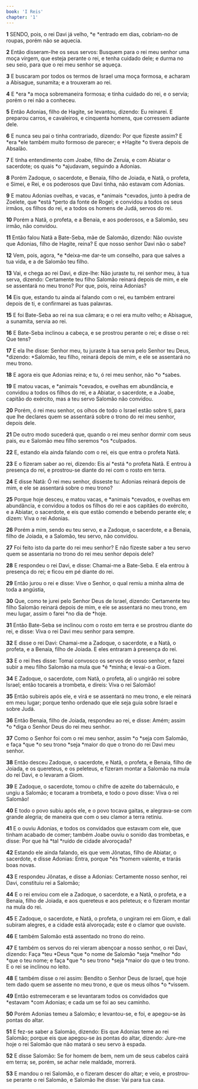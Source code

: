 ```yaml
---
book: 'I Reis'
chapter: '1'
---
```


**1** SENDO, pois, o rei Davi já velho, *e *entrado em dias, cobriam-no de roupas, porém não se aquecia.

**2** Então disseram-lhe os seus servos: Busquem para o rei meu senhor uma moça virgem, que esteja perante o rei, e tenha cuidado dele; e durma no seu seio, para que o rei meu senhor se aqueça.

**3** E buscaram por todos os termos de Israel uma moça formosa, e acharam a Abisague, sunamita; e a trouxeram ao rei.

**4** E *era *a moça sobremaneira formosa; e tinha cuidado do rei, e o servia; porém o rei não a conheceu.

**5** Então Adonias, filho de Hagite, se levantou, dizendo: Eu reinarei. E preparou carros, e cavaleiros, e cinquenta homens, que corressem adiante dele.

**6** E nunca seu pai o tinha contrariado, dizendo: Por que fizeste assim? E *era *ele também muito formoso de parecer; e *Hagite *o tivera depois de Absalão.

**7** E tinha entendimento com Joabe, filho de Zeruia, e com Abiatar o sacerdote; os quais *o *ajudavam, seguindo a Adonias.

**8** Porém Zadoque, o sacerdote, e Benaia, filho de Joiada, e Natã, o profeta, e Simei, e Rei, e os poderosos que Davi tinha, não estavam com Adonias.

**9** E matou Adonias ovelhas, e vacas, e *animais *cevados, junto à pedra de Zoelete, que *está *perto da fonte de Rogel; e convidou a todos os seus irmãos, os filhos do rei, e a todos os homens de Judá, servos do rei.

**10** Porém a Natã, o profeta, e a Benaia, e aos poderosos, e a Salomão, seu irmão, não convidou.

**11** Então falou Natã a Bate-Seba, mãe de Salomão, dizendo: Não ouviste que Adonias, filho de Hagite, reina? E que nosso senhor Davi não o sabe?

**12** Vem, pois, agora, *e *deixa-me dar-te um conselho, para que salves a tua vida, e a de Salomão teu filho.

**13** Vai, e chega ao rei Davi, e dize-lhe: Não juraste tu, rei senhor meu, à tua serva, dizendo: Certamente teu filho Salomão reinará depois de mim, e ele se assentará no meu trono? Por que, pois, reina Adonias?

**14** Eis que, estando tu ainda aí falando com o rei, eu também entrarei depois de ti, e confirmarei as tuas palavras.

**15** E foi Bate-Seba ao rei na sua câmara; e o rei era muito velho; e Abisague, a sunamita, servia ao rei.

**16** E Bate-Seba inclinou a cabeça, e se prostrou perante o rei; e disse o rei: Que tens?

**17** E ela lhe disse: Senhor meu, tu juraste à tua serva pelo Senhor teu Deus, *dizendo: *Salomão, teu filho, reinará depois de mim, e ele se assentará no meu trono.

**18** E agora eis que Adonias reina; e tu, ó rei meu senhor, não *o *sabes.

**19** E matou vacas, e *animais *cevados, e ovelhas em abundância, e convidou a todos os filhos do rei, e a Abiatar, o sacerdote, e a Joabe, capitão do exército, mas a teu servo Salomão não convidou.

**20** Porém, ó rei meu senhor, os olhos de todo o Israel estão sobre ti, para que lhe declares quem se assentará sobre o trono do rei meu senhor, depois dele.

**21** De outro modo sucederá que, quando o rei meu senhor dormir com seus pais, eu e Salomão meu filho seremos *os *culpados.

**22** E, estando ela ainda falando com o rei, eis que entra o profeta Natã.

**23** E o fizeram saber ao rei, dizendo: Eis aí *está *o profeta Natã. E entrou à presença do rei, e prostrou-se diante do rei com o rosto em terra.

**24** E disse Natã: Ó rei meu senhor, disseste tu: Adonias reinará depois de mim, e ele se assentará sobre o meu trono?

**25** Porque hoje desceu, e matou vacas, e *animais *cevados, e ovelhas em abundância, e convidou a todos os filhos do rei e aos capitães do exército, e a Abiatar, o sacerdote, e eis que estão comendo e bebendo perante ele; e dizem: Viva o rei Adonias.

**26** Porém a mim, sendo eu teu servo, e a Zadoque, o sacerdote, e a Benaia, filho de Joiada, e a Salomão, teu servo, não convidou.

**27** Foi feito isto da parte do rei meu senhor? E não fizeste saber a teu servo quem se assentaria no trono do rei meu senhor depois dele?

**28** E respondeu o rei Davi, e disse: Chamai-me a Bate-Seba. E ela entrou à presença do rei; e ficou em pé diante do rei.

**29** Então jurou o rei e disse: Vive o Senhor, o qual remiu a minha alma de toda a angústia,

**30** Que, como te jurei pelo Senhor Deus de Israel, dizendo: Certamente teu filho Salomão reinará depois de mim, e ele se assentará no meu trono, em meu lugar, assim o farei *no dia de *hoje.

**31** Então Bate-Seba se inclinou com o rosto em terra e se prostrou diante do rei, e disse: Viva o rei Davi meu senhor para sempre.

**32** E disse o rei Davi: Chamai-me a Zadoque, o sacerdote, e a Natã, o profeta, e a Benaia, filho de Joiada. E eles entraram à presença do rei.

**33** E o rei lhes disse: Tomai convosco os servos de vosso senhor, e fazei subir a meu filho Salomão na mula que *é *minha; e levai-o a Giom.

**34** E Zadoque, o sacerdote, com Natã, o profeta, ali o ungirão rei sobre Israel; então tocareis a trombeta, e direis: Viva o rei Salomão!

**35** Então subireis após ele, e virá e se assentará no meu trono, e ele reinará em meu lugar; porque tenho ordenado que ele seja guia sobre Israel e sobre Judá.

**36** Então Benaia, filho de Joiada, respondeu ao rei, e disse: Amém; assim *o *diga o Senhor Deus do rei meu senhor.

**37** Como o Senhor foi com o rei meu senhor, assim *o *seja com Salomão, e faça *que *o seu trono *seja *maior do que o trono do rei Davi meu senhor.

**38** Então desceu Zadoque, o sacerdote, e Natã, o profeta, e Benaia, filho de Joiada, e os quereteus, e os peleteus, e fizeram montar a Salomão na mula do rei Davi, e o levaram a Giom.

**39** E Zadoque, o sacerdote, tomou o chifre de azeite do tabernáculo, e ungiu a Salomão; e tocaram a trombeta, e todo o povo disse: Viva o rei Salomão!

**40** E todo o povo subiu após ele, e o povo tocava gaitas, e alegrava-se com grande alegria; de maneira que com o seu clamor a terra retiniu.

**41** E o ouviu Adonias, e todos os convidados que estavam com ele, que tinham acabado de comer; também Joabe ouviu o sonido das trombetas, e disse: Por que há *tal *ruído de cidade alvoroçada?

**42** Estando ele ainda falando, eis que vem Jônatas, filho de Abiatar, o sacerdote, e disse Adonias: Entra, porque *és *homem valente, e trarás boas novas.

**43** E respondeu Jônatas, e disse a Adonias: Certamente nosso senhor, rei Davi, constituiu rei a Salomão;

**44** E o rei enviou com ele a Zadoque, o sacerdote, e a Natã, o profeta, e a Benaia, filho de Joiada, e aos quereteus e aos peleteus; e o fizeram montar na mula do rei.

**45** E Zadoque, o sacerdote, e Natã, o profeta, o ungiram rei em Giom, e dali subiram alegres, e a cidade está alvoroçada; este é o clamor que ouviste.

**46** E também Salomão está assentado no trono do reino.

**47** E também os servos do rei vieram abençoar a nosso senhor, o rei Davi, dizendo: Faça *teu *Deus *que *o nome de Salomão *seja *melhor *do *que o teu nome; e faça *que *o seu trono *seja *maior do que o teu trono. E o rei se inclinou no leito.

**48** E também disse o rei assim: Bendito o Senhor Deus de Israel, que hoje tem dado quem se assente no meu trono, e que os meus olhos *o *vissem.

**49** Então estremeceram e se levantaram todos os convidados que *estavam *com Adonias; e cada um se foi ao seu caminho.

**50** Porém Adonias temeu a Salomão; e levantou-se, e foi, e apegou-se às pontas do altar.

**51** E fez-se saber a Salomão, dizendo: Eis que Adonias teme ao rei Salomão; porque eis que apegou-se às pontas do altar, dizendo: Jure-me hoje o rei Salomão que não matará o seu servo à espada.

**52** E disse Salomão: Se for homem de bem, nem um de seus cabelos cairá em terra; se, porém, se achar nele maldade, morrerá.

**53** E mandou o rei Salomão, e o fizeram descer do altar; e veio, e prostrou-se perante o rei Salomão, e Salomão lhe disse: Vai para tua casa.
